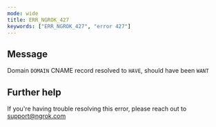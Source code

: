 ```yaml
---
mode: wide
title: ERR_NGROK_427
keywords: ["ERR_NGROK_427", "error 427"]
---
```


## Message

Domain `DOMAIN` CNAME record resolved to `HAVE`, should have been `WANT`

## Further help

If you're having trouble resolving this error, please reach out to [support@ngrok.com](mailto:support@ngrok.com?subject=Help%20with%20ERR_NGROK_427)
